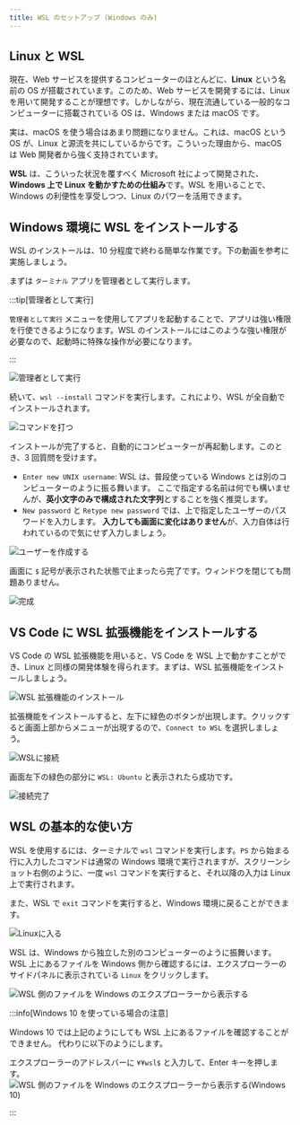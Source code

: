```yaml
---
title: WSL のセットアップ (Windows のみ)
---
```


## Linux と WSL

現在、Web サービスを提供するコンピューターのほとんどに、**Linux** という名前の OS が搭載されています。このため、Web サービスを開発するには、Linux を用いて開発することが理想です。しかしながら、現在流通している一般的なコンピューターに搭載されている OS は、Windows または macOS です。

実は、macOS を使う場合はあまり問題になりません。これは、macOS という OS が、Linux と源流を共にしているからです。こういった理由から、macOS は Web 開発者から強く支持されています。

**WSL** は、こういった状況を覆すべく Microsoft 社によって開発された、**Windows 上で Linux を動かすための仕組み**です。WSL を用いることで、Windows の利便性を享受しつつ、Linux のパワーを活用できます。

## Windows 環境に WSL をインストールする

WSL のインストールは、10 分程度で終わる簡単な作業です。下の動画を参考に実施しましょう。

<ExternalVideoPlayer src="https://www.youtube.com/embed/aRf7NYZpUa0" />

まずは `ターミナル` アプリを管理者として実行します。

:::tip[管理者として実行]

`管理者として実行` メニューを使用してアプリを起動することで、アプリは強い権限を行使できるようになります。WSL のインストールにはこのような強い権限が必要なので、起動時に特殊な操作が必要になります。

:::

![管理者として実行](run-as-administrator.png)

続いて、`wsl --install` コマンドを実行します。これにより、WSL が全自動でインストールされます。

![コマンドを打つ](type-wsl-install.png)

インストールが完了すると、自動的にコンピューターが再起動します。このとき、3 回質問を受けます。

- `Enter new UNIX username`: WSL は、普段使っている Windows とは別のコンピューターのように振る舞います。
  ここで指定する名前は何でも構いませんが、**英小文字のみで構成された文字列**とすることを強く推奨します。
- `New password` と `Retype new password` では、上で指定したユーザーのパスワードを入力します。
  **入力しても画面に変化はありません**が、入力自体は行われているので気にせず入力しましょう。

![ユーザーを作成する](type-password.png)

画面に `$` 記号が表示された状態で止まったら完了です。ウィンドウを閉じても問題ありません。

![完成](completed.png)

## VS Code に WSL 拡張機能をインストールする

VS Code の WSL 拡張機能を用いると、VS Code を WSL 上で動かすことができ、Linux と同様の開発体験を得られます。まずは、WSL 拡張機能をインストールしましょう。

![WSL 拡張機能のインストール](./install-wsl-extension.png)

拡張機能をインストールすると、左下に緑色のボタンが出現します。クリックすると画面上部からメニューが出現するので、`Connect to WSL` を選択しましょう。

![WSLに接続](./connect-to-wsl.png)

画面左下の緑色の部分に `WSL: Ubuntu` と表示されたら成功です。

![接続完了](./connected.png)

## WSL の基本的な使い方

WSL を使用するには、ターミナルで `wsl` コマンドを実行します。`PS` から始まる行に入力したコマンドは通常の Windows 環境で実行されますが、スクリーンショット右側のように、一度 `wsl` コマンドを実行すると、それ以降の入力は Linux 上で実行されます。

また、WSL で `exit` コマンドを実行すると、Windows 環境に戻ることができます。

![Linuxに入る](./go-into-linux.png)

WSL は、Windows から独立した別のコンピューターのように振舞います。WSL 上にあるファイルを Windows 側から確認するには、エクスプローラーのサイドパネルに表示されている `Linux` をクリックします。

![WSL 側のファイルを Windows のエクスプローラーから表示する](./show-linux-files.png)

:::info[Windows 10 を使っている場合の注意]

Windows 10 では上記のようにしても WSL 上にあるファイルを確認することができません。
代わりに以下のようにします。

エクスプローラーのアドレスバーに `¥¥wsl$` と入力して、Enter キーを押します。
![WSL 側のファイルを Windows のエクスプローラーから表示する(Windows 10)](./show-linux-files-windows10.png)

:::
